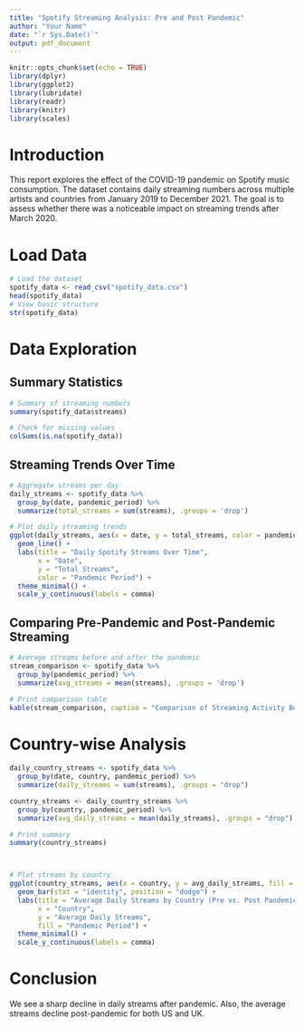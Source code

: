```yaml
---
title: "Spotify Streaming Analysis: Pre and Post Pandemic"
author: "Your Name"
date: "`r Sys.Date()`"
output: pdf_document
---
```


```r
knitr::opts_chunk$set(echo = TRUE)
library(dplyr)
library(ggplot2)
library(lubridate)
library(readr)
library(knitr)
library(scales)
```

# Introduction

This report explores the effect of the COVID-19 pandemic on Spotify music consumption. The dataset contains daily streaming numbers across multiple artists and countries from January 2019 to December 2021. The goal is to assess whether there was a noticeable impact on streaming trends after March 2020.

# Load Data

```r
# Load the dataset
spotify_data <- read_csv("spotify_data.csv")
head(spotify_data)
# View basic structure
str(spotify_data)
```

# Data Exploration

## Summary Statistics

```r
# Summary of streaming numbers
summary(spotify_data$streams)

# Check for missing values
colSums(is.na(spotify_data))
```
## Streaming Trends Over Time

```r
# Aggregate streams per day
daily_streams <- spotify_data %>%
  group_by(date, pandemic_period) %>%
  summarize(total_streams = sum(streams), .groups = 'drop')

# Plot daily streaming trends
ggplot(daily_streams, aes(x = date, y = total_streams, color = pandemic_period)) +
  geom_line() +
  labs(title = "Daily Spotify Streams Over Time",
       x = "Date",
       y = "Total Streams",
       color = "Pandemic Period") +
  theme_minimal() +
  scale_y_continuous(labels = comma)
```

## Comparing Pre-Pandemic and Post-Pandemic Streaming

```r
# Average streams before and after the pandemic
stream_comparison <- spotify_data %>%
  group_by(pandemic_period) %>%
  summarize(avg_streams = mean(streams), .groups = 'drop')

# Print comparison table
kable(stream_comparison, caption = "Comparison of Streaming Activity Before and After March 2020")
```

# Country-wise Analysis

```r

daily_country_streams <- spotify_data %>%
  group_by(date, country, pandemic_period) %>%
  summarize(daily_streams = sum(streams), .groups = "drop")

country_streams <- daily_country_streams %>%
  group_by(country, pandemic_period) %>%
  summarize(avg_daily_streams = mean(daily_streams), .groups = "drop")

# Print summary
summary(country_streams)



# Plot streams by country
ggplot(country_streams, aes(x = country, y = avg_daily_streams, fill = pandemic_period)) +
  geom_bar(stat = "identity", position = "dodge") +
  labs(title = "Average Daily Streams by Country (Pre vs. Post Pandemic)",
       x = "Country",
       y = "Average Daily Streams",
       fill = "Pandemic Period") +
  theme_minimal() +
  scale_y_continuous(labels = comma)

```

# Conclusion

We see a sharp decline in daily streams after pandemic. Also, the average streams decline post-pandemic for both US and UK.

